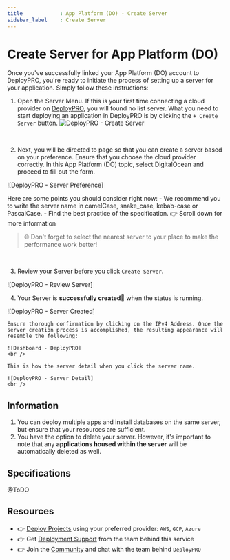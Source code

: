 ```yaml
---
title            : App Platform (DO) - Create Server
sidebar_label    : Create Server
---
```


# Create Server for App Platform (DO)

Once you've successfully linked your App Platform (DO) account to DeployPRO, you're ready to initiate the process of setting up a server for your application. Simply follow these instructions:

1. Open the Server Menu. If this is your first time connecting a cloud provider on [DeployPRO](https://deploypro.dev/), you will found no list server. What you need to start deploying an application in DeployPRO is by clicking the `+ Create Server` button.
  ![DeployPRO - Create Server](https://github.com/app-generator/deploypro-docs/assets/46531367/34abb087-e6b6-41c5-8e60-73a1d3e0d895)
  <br />

2. Next, you will be directed to page so that you can create a server based on your preference. Ensure that you choose the cloud provider correctly. In this App Platform (DO) topic, select DigitalOcean and proceed to fill out the form.
  
  ![DeployPRO - Server Preference]

  Here are some points you should consider right now:
    - We recommend you to write the server name in camelCase, snake_case, kebab-case or PascalCase.
    - Find the best practice of the specification. 👉 Scroll down for more information

> 🌐 Don't forget to select the nearest server to your place to make the performance work better!

<br />

3. Review your Server before you click `Create Server`.
  
  ![DeployPRO - Review Server]
  <br />

4. Your Server is **successfully created🙌** when the status is running.

  ![DeployPRO - Server Created]
  <br />

    Ensure thorough confirmation by clicking on the IPv4 Address. Once the server creation process is accomplished, the resulting appearance will resemble the following:
    
    ![Dashboard - DeployPRO]
    <br />

    This is how the server detail when you click the server name.
    
    ![DeployPRO - Server Detail]
    <br />

## Information

1. You can deploy multiple apps and install databases on the same server, but ensure that your resources are sufficient.
2. You have the option to delete your server. However, it's important to note that any **applications housed within the server** will be automatically deleted as well.

## Specifications
@ToDO
<br />

## Resources

- 👉 [Deploy Projects](https://deploypro.dev/) using your preferred provider: `AWS`, `GCP`, `Azure`
- 👉 Get [Deployment Support](https://deploypro.dev/support/) from the team behind this service
- 👉 Join the [Community](https://discord.gg/qQhjQZhnur) and chat with the team behind `DeployPRO`

